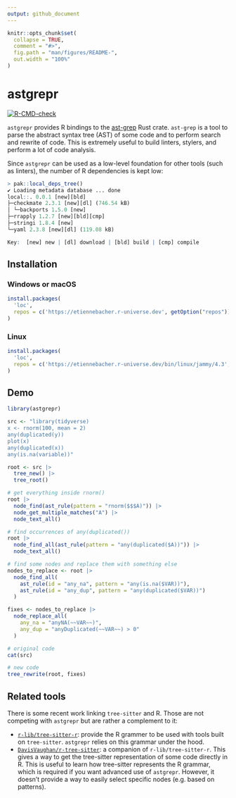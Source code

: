 ```yaml
---
output: github_document
---
```


<!-- README.md is generated from README.Rmd. Please edit that file -->

```r
knitr::opts_chunk$set(
  collapse = TRUE,
  comment = "#>",
  fig.path = "man/figures/README-",
  out.width = "100%"
)
```

# astgrepr

<!-- badges: start -->
[![R-CMD-check](https://github.com/etiennebacher/astgrepr/actions/workflows/R-CMD-check.yaml/badge.svg)](https://github.com/etiennebacher/astgrepr/actions/workflows/R-CMD-check.yaml)
<!-- badges: end -->

`astgrepr` provides R bindings to the [ast-grep](https://ast-grep.github.io/) 
Rust crate. `ast-grep` is a tool to parse the abstract syntax tree (AST) of some
code and to perform search and rewrite of code. This is extremely useful to build
linters, stylers, and perform a lot of code analysis.

Since `astgrepr` can be used as a low-level foundation for other tools (such as
linters), the number of R dependencies is kept low:

```r
> pak::local_deps_tree()
✔ Loading metadata database ... done
local::. 0.0.1 [new][bld]                                                  
├─checkmate 2.3.1 [new][dl] (746.54 kB)
│ └─backports 1.5.0 [new]
├─rrapply 1.2.7 [new][bld][cmp]
├─stringi 1.8.4 [new]
└─yaml 2.3.8 [new][dl] (119.08 kB)

Key:  [new] new | [dl] download | [bld] build | [cmp] compile
```

## Installation

### Windows or macOS

``` r
install.packages(
  'loc', 
  repos = c('https://etiennebacher.r-universe.dev', getOption("repos"))
)
```

### Linux

``` r
install.packages(
  'loc', 
  repos = c('https://etiennebacher.r-universe.dev/bin/linux/jammy/4.3', getOption("repos"))
)
```


## Demo

```r

library(astgrepr)

src <- "library(tidyverse)
x <- rnorm(100, mean = 2)
any(duplicated(y))
plot(x)
any(duplicated(x))
any(is.na(variable))"

root <- src |> 
  tree_new() |> 
  tree_root()

# get everything inside rnorm()
root |> 
  node_find(ast_rule(pattern = "rnorm($$$A)")) |> 
  node_get_multiple_matches("A") |> 
  node_text_all()

# find occurrences of any(duplicated())
root |> 
  node_find_all(ast_rule(pattern = "any(duplicated($A))")) |> 
  node_text_all()

# find some nodes and replace them with something else
nodes_to_replace <- root |>
  node_find_all(
    ast_rule(id = "any_na", pattern = "any(is.na($VAR))"),
    ast_rule(id = "any_dup", pattern = "any(duplicated($VAR))")
  )

fixes <- nodes_to_replace |>
  node_replace_all(
    any_na = "anyNA(~~VAR~~)",
    any_dup = "anyDuplicated(~~VAR~~) > 0"
  )

# original code
cat(src)

# new code
tree_rewrite(root, fixes)

```

## Related tools

There is some recent work linking `tree-sitter` and R. Those are not competing
with `astgrepr` but are rather a complement to it:

* [`r-lib/tree-sitter-r`](https://github.com/r-lib/tree-sitter-r): provide the
  R grammer to be used with tools built on `tree-sitter`. `astgrepr` relies on
  this grammar under the hood.
* [`DavisVaughan/r-tree-sitter`](https://github.com/DavisVaughan/r-tree-sitter):
  a companion of `r-lib/tree-sitter-r`. This gives a way to get the tree-sitter
  representation of some code directly in R. This is useful to learn how 
  tree-sitter represents the R grammar, which is required if you want advanced
  use of `astgrepr`. However, it doesn't provide a way to easily select specific
  nodes (e.g. based on patterns).
